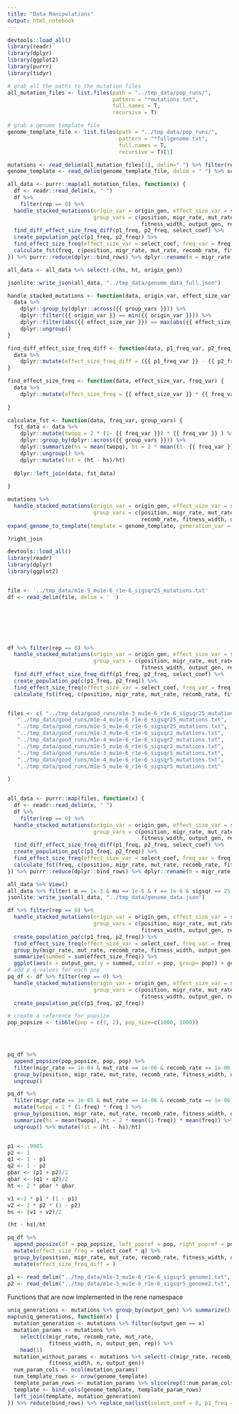 ```yaml
---
title: "Data Manipulations"
output: html_notebook
---
```


```r
devtools::load_all()
library(readr)
library(dplyr)
library(ggplot2)
library(purrr)
library(tidyr)

# grab all the paths to the mutation files
all_mutation_files <- list.files(path = "../tmp_data/pop_runs/", 
                                 pattern = "*mutations.txt",
                                 full.names = T,
                                 recursive = T)

# grab a genome template file
genome_template_file <- list.files(path = "../tmp_data/pop_runs/",
                                   pattern = "*fullgenome.txt",
                                   full.names = T,
                                   recursive = T)[1]

mutations <- read_delim(all_mutation_files[1], delim=" ") %>% filter(rep == 0)
genome_template <- read_delim(genome_template_file, delim = " ") %>% select(position)

all_data <- purrr::map(all_mutation_files, function(x) {
  df <- readr::read_delim(x, " ")
  df %>% 
    filter(rep == 0) %>%
  handle_stacked_mutations(origin_var = origin_gen, effect_size_var = select_coef, 
                           group_vars = c(position, migr_rate, mut_rate, recomb_rate, n,
                                          fitness_width, output_gen, rep)) %>% 
  find_diff_effect_size_freq_diff(p1_freq, p2_freq, select_coef) %>%
  create_population_pq(c(p1_freq, p2_freq)) %>% 
  find_effect_size_freq(effect_size_var = select_coef, freq_var = freq) %>%
  calculate_fst(freq, c(position, migr_rate, mut_rate, recomb_rate, fitness_width, n, output_gen, rep)) 
}) %>% purrr::reduce(dplyr::bind_rows) %>% dplyr::rename(m = migr_rate, mu = mut_rate, r = recomb_rate, sigsqr = fitness_width)

all_data <- all_data %>% select(-c(hs, ht, origin_gen))

jsonlite::write_json(all_data, "../tmp_data/genome_data_full.json")
```


```r
handle_stacked_mutations <- function(data, origin_var, effect_size_var, group_vars) {
  data %>%
    dplyr::group_by(dplyr::across({{ group_vars }})) %>%
    dplyr::filter({{ origin_var }} == min({{ origin_var }})) %>%
    dplyr::filter(abs({{ effect_size_var }}) == max(abs({{ effect_size_var }}))) %>%
    dplyr::ungroup()
}

find_diff_effect_size_freq_diff <- function(data, p1_freq_var, p2_freq_var, effect_size_var) {
  data %>% 
    dplyr::mutate(effect_size_freq_diff = ({{ p1_freq_var }} - {{ p2_freq_var }}) * {{ effect_size_var }})
}

find_effect_size_freq <- function(data, effect_size_var, freq_var) {
  data %>%
    dplyr::mutate(effect_size_freq = {{ effect_size_var }} * {{ freq_var }})
  
}

calculate_fst <- function(data, freq_var, group_vars) {
  fst_data <- data %>% 
    dplyr::mutate(twopq = 2 * (1- {{ freq_var }}) * {{ freq_var }} ) %>%
    dplyr::group_by(dplyr::across({{ group_vars }})) %>% 
    dplyr::summarize(hs = mean(twopq), ht = 2 * mean((1- {{ freq_var }})) * mean({{ freq_var }})) %>%
    dplyr::ungroup() %>% 
    dplyr::mutate(fst = (ht - hs)/ht)
  
  dplyr::left_join(data, fst_data)
    
}

mutations %>% 
  handle_stacked_mutations(origin_var = origin_gen, effect_size_var = select_coef, 
                           group_vars = c(position, migr_rate, mut_rate, n,
                                          recomb_rate, fitness_width, output_gen, rep)) %>%
expand_genome_to_template(template = genome_template, generation_var = output_gen, param_vars = c(migr_rate, recomb_rate, mut_rate, fitness_width, n, output_gen, rep))  

```


```r
?right_join
```


```r
devtools::load_all()
library(readr)
library(dplyr)
library(ggplot2)


file <- '../tmp_data/m1e-5_mu1e-6_r1e-6_sigsqr25_mutations.txt'
df <- read_delim(file, delim = ' ')



  



df %>% filter(rep == 0) %>%
  handle_stacked_mutations(origin_var = origin_gen, effect_size_var = select_coef, 
                           group_vars = c(position, migr_rate, mut_rate, recomb_rate, 
                                          fitness_width, output_gen, rep)) %>% 
  find_diff_effect_size_freq_diff(p1_freq, p2_freq, select_coef) %>%
  create_population_pq(c(p1_freq, p2_freq)) %>% 
  find_effect_size_freq(effect_size_var = select_coef, freq_var = freq) %>%
  calculate_fst(freq, c(position, migr_rate, mut_rate, recomb_rate, fitness_width, output_gen, rep))


files <- c( "../tmp_data/good_runs/m1e-3_mu1e-6_r1e-6_sigsqr25_mutations.txt",
   "../tmp_data/good_runs/m1e-4_mu1e-6_r1e-6_sigsqr25_mutations.txt",
   "../tmp_data/good_runs/m1e-5_mu1e-6_r1e-6_sigsqr25_mutations.txt",
   "../tmp_data/good_runs/m1e-3_mu1e-6_r1e-6_sigsqr2_mutations.txt",
   "../tmp_data/good_runs/m1e-4_mu1e-6_r1e-6_sigsqr2_mutations.txt",
   "../tmp_data/good_runs/m1e-5_mu1e-6_r1e-6_sigsqr2_mutations.txt",
   "../tmp_data/good_runs/m1e-3_mu1e-6_r1e-6_sigsqr5_mutations.txt",
   "../tmp_data/good_runs/m1e-4_mu1e-6_r1e-6_sigsqr5_mutations.txt",
   "../tmp_data/good_runs/m1e-5_mu1e-6_r1e-6_sigsqr5_mutations.txt"
   
)


all_data <- purrr::map(files, function(x) {
  df <- readr::read_delim(x, " ")
  df %>% 
    filter(rep == 0) %>%
  handle_stacked_mutations(origin_var = origin_gen, effect_size_var = select_coef, 
                           group_vars = c(position, migr_rate, mut_rate, recomb_rate, 
                                          fitness_width, output_gen, rep)) %>% 
  find_diff_effect_size_freq_diff(p1_freq, p2_freq, select_coef) %>%
  create_population_pq(c(p1_freq, p2_freq)) %>% 
  find_effect_size_freq(effect_size_var = select_coef, freq_var = freq) %>%
  calculate_fst(freq, c(position, migr_rate, mut_rate, recomb_rate, fitness_width, output_gen, rep)) 
}) %>% purrr::reduce(dplyr::bind_rows) %>% dplyr::rename(m = migr_rate, mu = mut_rate, r = recomb_rate, sigsqr = fitness_width)

all_data %>% View()
all_data %>% filter( m == 1e-3 & mu == 1e-6 & r == 1e-6 & sigsqr == 25 & output_gen == 4000) %>% group_by(pop) %>% summarise(sum(effect_size_freq_diff))
jsonlite::write_json(all_data, "../tmp_data/genome_data.json")
```

```r


df %>% filter(rep == 0) %>%
  handle_stacked_mutations(origin_var = origin_gen, effect_size_var = select_coef, 
                           group_vars = c(position, migr_rate, mut_rate, recomb_rate, 
                                          fitness_width, output_gen, rep)) %>% 
  create_population_pq(c(p1_freq, p2_freq)) %>% 
  find_effect_size_freq(effect_size_var = select_coef, freq_var = freq) %>%
  group_by(migr_rate, mut_rate, recomb_rate, fitness_width, output_gen, pop) %>%
  summarize(summed = sum(effect_size_freq)) %>%
  ggplot(aes(x = output_gen, y = summed, color = pop, group= pop)) + geom_line()
# add p q values for each pop
pq_df <- df %>% filter(rep == 0) %>%
  handle_stacked_mutations(origin_var = origin_gen, effect_size_var = select_coef, 
                           group_vars = c(position, migr_rate, mut_rate, recomb_rate, 
                                          fitness_width, output_gen, rep)) %>% 
  create_population_pq(c(p1_freq, p2_freq)) 

# create a reference for popsize
pop_popsize <- tibble(pop = c(1, 2), pop_size=c(1000, 1000))


  

pq_df %>% 
  append_popsize(pop_popsize, pop, pop) %>% 
  filter(migr_rate == 1e-04 & mut_rate == 1e-06 & recomb_rate == 1e-06 & fitness_width == 5 & output_gen == 2500 & rep == 0 ) %>%
  group_by(position, migr_rate, mut_rate, recomb_rate, fitness_width, output_gen, rep, pop)  %>%filter(origin_gen == min(origin_gen)) %>%
  ungroup()

pq_df %>% 
  filter(migr_rate == 1e-05 & mut_rate == 1e-06 & recomb_rate == 1e-06 & fitness_width == 25 & output_gen == 2000 & rep == 0 ) %>%
  mutate(twopq = 2 * (1-freq) * freq ) %>%
  group_by(position, migr_rate, mut_rate, recomb_rate, fitness_width, output_gen, rep) %>% 
  summarize(hs = mean(twopq), ht = 2 * mean((1-freq)) * mean(freq)) %>%
  ungroup() %>% mutate(fst = (ht - hs)/ht)


p1 <- .9985
p2 <- 1
q1 <- 1 - p1
q2 <- 1 - p2
pbar <- (p1 + p2)/2
qbar <- (q1 + q2)/2
ht <- 2 * pbar * qbar

v1 <-2 * p1 * (1 - p1)
v2 <- 2 * p2 * (1 - p2)
hs <- (v1 + v2)/2

(ht - hs)/ht
```

```r
pq_df %>% 
  append_popsize(df = pop_popsize, left_popref = pop, right_popref = pop) %>%
  mutate(effect_size_freq = select_coef * q) %>%
  group_by(position, migr_rate, mut_rate, recomb_rate, fitness_width, output_gen, rep) %>%
  mutate(effect_size_freq_diff = )
```

```r
p1 <- read_delim("../tmp_data/m1e-3_mu1e-6_r1e-6_sigsqr5_genome1.txt", delim = " ")
p2 <- read_delim("../tmp_data/m1e-3_mu1e-6_r1e-6_sigsqr5_genome2.txt", delim = " ")

```

Functions that are now implemented in the rene namespace
```r
uniq_generations <- mutations %>% group_by(output_gen) %>% summarize() %>% pull()
map(uniq_generations, function(x) {
  mutation_generation <- mutations %>% filter(output_gen == x)
  mutation_params <- mutations %>% 
    select(c(migr_rate, recomb_rate, mut_rate,
             fitness_width, n, output_gen, rep)) %>%
    head(1)
  mutation_without_params <- mutations %>% select(-c(migr_rate, recomb_rate, mut_rate,
             fitness_width, n, output_gen))
  num_param_cols <- ncol(mutation_params)
  num_template_rows <- nrow(genome_template)
  template_param_rows <- mutation_params %>% slice(rep(1:num_param_cols, each = num_template_rows))
  template <- bind_cols(genome_template, template_param_rows)
  left_join(template, mutation_generation)
}) %>% reduce(bind_rows) %>% replace_na(list(select_coef = 0, p1_freq = 0, p2_freq = 0))
```

